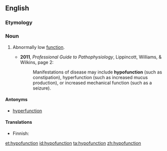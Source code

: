 ==English==

===Etymology===
{{prefix|hypo|function|lang=en}}

===Noun===
{{en-noun}}

# {{context|medicine|lang=en}} Abnormally low [[function]].
#* '''2011''', ''Professional Guide to Pathophysiology'', Lippincott, Williams, & Wilkins, page 2:
#*: Manifestations of disease may include '''hypofunction''' (such as constipation), hyperfunction (such as increased mucus production), or increased mechanical function (such as a seizure).

====Antonyms====
* [[hyperfunction]]

====Translations====
{{trans-top|abnormally low function}}
* Finnish: {{t|fi|vajaatoiminta}}
{{trans-mid}}
{{trans-bottom}}

[[et:hypofunction]]
[[id:hypofunction]]
[[ta:hypofunction]]
[[zh:hypofunction]]